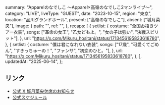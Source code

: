  summary: "Appare!のなでしこ 〜Appare!×高嶺のなでしこ2マンライブ〜",
  category: "LIVE",
  liveType: "GUEST",
  date: "2023-10-15",
  region: "東京",
  location: "品川グランドホール",
  present: ["高嶺のなでしこ"],
  absent: ["城月菜央"],
  image: {
    path: "",
    ref: "",
  },
  recaps: [
    {
      setlist: {
        costume: "全国お招きツアー衣装",
        songs: ["革命の女王", "乙女どもよ。", "女の子は強い", "決戦スピリット"],
      },
      url: "https://x.com/Mikuru_hositani/status/1713456195833618780",
    },
    {
      setlist: {
        costume: "僕は君になれない衣装",
        songs: ["17歳", "可愛くてごめん", "すきっちゅーの！", "ファンサ", "初恋のひと。"],
      },
      url: "https://x.com/Mikuru_hositani/status/1713456195833618780",
    },
  ],
  updatedAt: "2025-06-14",
};

## リンク

- [公式 X 城月菜央欠席のお知らせ](https://x.com/takanenofficial/status/1713383008286495061)
- [公式スケジュール](https://takanenonadeshiko.jp/?p=1387)
